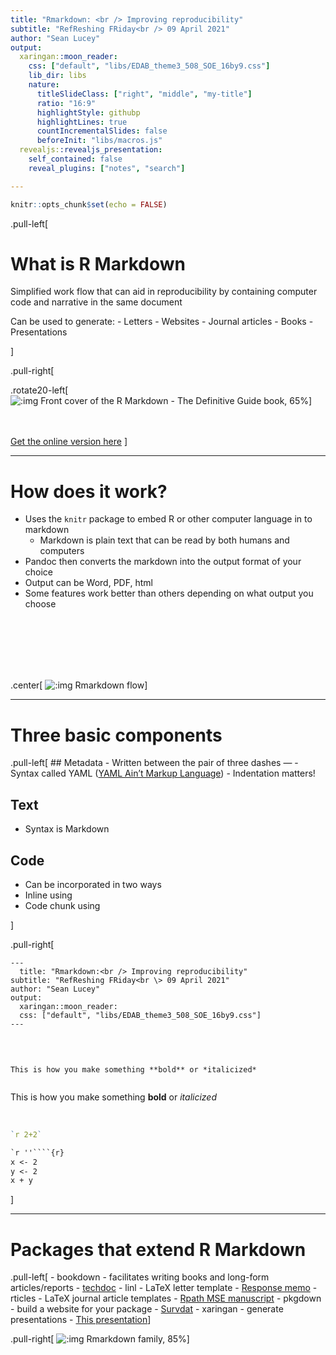 ```yaml
---
title: "Rmarkdown: <br /> Improving reproducibility"
subtitle: "RefReshing FRiday<br /> 09 April 2021"
author: "Sean Lucey"
output:
  xaringan::moon_reader:
    css: ["default", "libs/EDAB_theme3_508_SOE_16by9.css"]
    lib_dir: libs
    nature:
      titleSlideClass: ["right", "middle", "my-title"]
      ratio: "16:9"
      highlightStyle: githubp
      highlightLines: true
      countIncrementalSlides: false
      beforeInit: "libs/macros.js"
  revealjs::revealjs_presentation:
    self_contained: false
    reveal_plugins: ["notes", "search"]

---
```


```r
knitr::opts_chunk$set(echo = FALSE)
```


.pull-left[

# What is R Markdown

Simplified work flow that can aid in reproducibility by containing computer code and narrative in the same document

Can be used to generate:
- Letters
- Websites
- Journal articles
- Books
- Presentations

]

.pull-right[

.rotate20-left[
![:img Front cover of the R Markdown - The Definitive Guide book, 65%](EDAB_images/Rmarkdown_guide_cover.png)
]

<br>
<br>
[Get the online version here](https://bookdown.org/yihui/rmarkdown/)
]

---

# How does it work?

- Uses the `knitr` package to embed R or other computer language in to markdown
  - Markdown is plain text that can be read by both humans and computers
- Pandoc then converts the markdown into the output format of your choice
- Output can be Word, PDF, html
- Some features work better than others depending on what output you choose

<br>
<br>
<br>
<br>
<br>

.center[
![:img Rmarkdown flow](EDAB_images/rmarkdownflow.png)
]

---

# Three basic components

.pull-left[
## Metadata
- Written between the pair of three dashes ---
  - Syntax called YAML ([YAML Ain’t Markup Language](https://en.wikipedia.org/wiki/YAML))
- Indentation matters! 
  
## Text
- Syntax is Markdown

## Code
- Can be incorporated in two ways
- Inline using  
- Code chunk using   
  
]

.pull-right[

```
---
  title: "Rmarkdown:<br /> Improving reproducibility"
subtitle: "RefReshing FRiday<br \> 09 April 2021"
author: "Sean Lucey"
output:
  xaringan::moon_reader:
  css: ["default", "libs/EDAB_theme3_508_SOE_16by9.css"]
---
  
```

<br>
  
```
This is how you make something **bold** or *italicized*
  
```
This is how you make something **bold** or *italicized*

<br>

```r
`r 2+2` 
```

````markdown
`r ''````{r}
x <- 2
y <- 2
x + y
```````
]

---

# Packages that extend R Markdown

.pull-left[
- bookdown - facilitates writing books and long-form articles/reports
  - [techdoc](https://github.com/NOAA-EDAB/tech-doc)
- linl - LaTeX letter template
  - [Response memo](https://github.com/NOAA-EDAB/memos)
- rticles - LaTeX journal article templates
  - [Rpath MSE manuscript](https://github.com/NOAA-EDAB/RPath_MSE)
- pkgdown - build a website for your package
  - [Survdat](https://noaa-edab.github.io/survdat/)
- xaringan - generate presentations
  - [This presentation]()
]

.pull-right[
![:img Rmarkdown family, 85%](EDAB_images/rmarkdownfamily.png)
]
